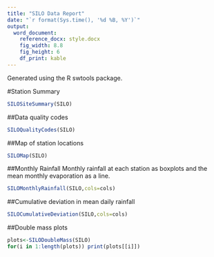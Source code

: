 ---
title: "SILO Data Report"
date: "`r format(Sys.time(), '%d %B, %Y')`"
output: 
  word_document:
    reference_docx: style.docx
    fig_width: 8.8
    fig_height: 6
    df_print: kable
---

Generated using the R swtools package.

#Station Summary
```{r echo=FALSE}
SILOSiteSummary(SILO)
```
##Data quality codes
```{r echo=FALSE}
SILOQualityCodes(SILO)
```

##Map of station locations
```{r echo=FALSE, warning=FALSE, message=FALSE}
SILOMap(SILO)
```

##Monthly Rainfall
Monthly rainfall at each station as boxplots and the mean monthly evaporation as a line.
```{r echo=FALSE}
SILOMonthlyRainfall(SILO,cols=cols)
```

##Cumulative deviation in mean daily rainfall
```{r echo=FALSE}
SILOCumulativeDeviation(SILO,cols=cols)
```

##Double mass plots
```{r echo=FALSE}
plots<-SILODoubleMass(SILO)
for(i in 1:length(plots)) print(plots[[i]])
```


